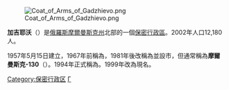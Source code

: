 {{Coord|69|15|19|N|33|21|11|E|display=title}}
[[File:Coat_of_Arms_of_Gadzhievo.png|right]]

'''加吉耶沃'''（{{lang-ru|Гаджи́ево}}）是[[俄羅斯|俄羅斯]][[摩爾曼斯克州|摩爾曼斯克州]]北部的一個[[保密行政區|保密行政區]]。2002年人口12,180人。

1957年5月15日建立，1967年前稱為{{lang|ru|Я́гельная Губа}}，1981年後改稱為{{lang|ru|'''Скалистый'''}}並設市，但通常稱為'''摩爾曼斯克-130'''（{{lang|ru|Му́рманск-130}}）。1994年正式稱為{{lang|ru|'''Скалистый'''}}。1999年改為現名。

{{Closed cities of Russia}}

[[Category:保密行政区|Category:保密行政区]]
[[Category:摩爾曼斯克州城市|Г]]